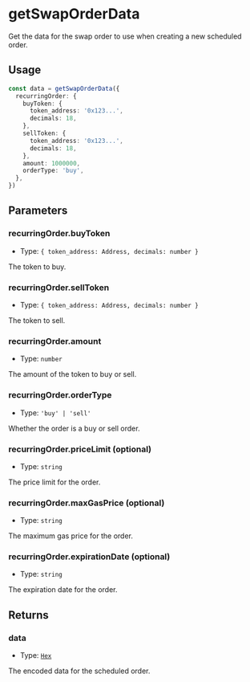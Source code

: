 # getSwapOrderData

Get the data for the swap order to use when creating a new scheduled order.

## Usage

```typescript copy
const data = getSwapOrderData({
  recurringOrder: {
    buyToken: {
      token_address: '0x123...',
      decimals: 18,
    },
    sellToken: {
      token_address: '0x123...',
      decimals: 18,
    },
    amount: 1000000,
    orderType: 'buy',
  },
})
```

## Parameters

### recurringOrder.buyToken

- Type: `{ token_address: Address, decimals: number }`

The token to buy.

### recurringOrder.sellToken

- Type: `{ token_address: Address, decimals: number }`

The token to sell.

### recurringOrder.amount

- Type: `number`

The amount of the token to buy or sell.

### recurringOrder.orderType

- Type: `'buy' | 'sell'`

Whether the order is a buy or sell order.

### recurringOrder.priceLimit (optional)

- Type: `string`

The price limit for the order.

### recurringOrder.maxGasPrice (optional)

- Type: `string`

The maximum gas price for the order.

### recurringOrder.expirationDate (optional)

- Type: `string`

The expiration date for the order.

## Returns

### data

- Type: [`Hex`](https://viem.sh/docs/glossary/types#hex)

The encoded data for the scheduled order.
